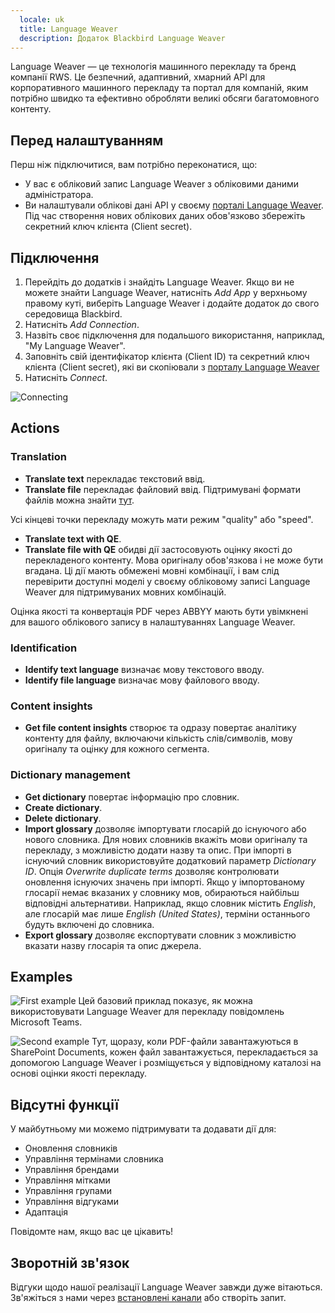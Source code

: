 ```yaml
---
  locale: uk
  title: Language Weaver
  description: Додаток Blackbird Language Weaver
---
```


<LinkCard title="View on Github" target="_blank" href="https://github.com/bb-io/LanguageWeaver" icon="github" />

Language Weaver — це технологія машинного перекладу та бренд компанії RWS. Це безпечний, адаптивний, хмарний API для корпоративного машинного перекладу та портал для компаній, яким потрібно швидко та ефективно обробляти великі обсяги багатомовного контенту.

## Перед налаштуванням

Перш ніж підключитися, вам потрібно переконатися, що:

- У вас є обліковий запис Language Weaver з обліковими даними адміністратора.
- Ви налаштували облікові дані API у своєму [порталі Language Weaver](https://portal.languageweaver.com/settings/api-credentials). Під час створення нових облікових даних обов'язково збережіть секретний ключ клієнта (Client secret).

## Підключення

1. Перейдіть до додатків і знайдіть Language Weaver. Якщо ви не можете знайти Language Weaver, натисніть _Add App_ у верхньому правому куті, виберіть Language Weaver і додайте додаток до свого середовища Blackbird.
2. Натисніть _Add Connection_.
3. Назвіть своє підключення для подальшого використання, наприклад, "My Language Weaver".
4. Заповніть свій ідентифікатор клієнта (Client ID) та секретний ключ клієнта (Client secret), які ви скопіювали з [порталу Language Weaver](https://portal.languageweaver.com/settings/api-credentials)
5. Натисніть _Connect_.

![Connecting](https://raw.githubusercontent.com/bb-io/LanguageWeaver/main/image/README/1697473360187.png)

## Actions

### Translation

- **Translate text** перекладає текстовий ввід.
- **Translate file** перекладає файловий ввід. Підтримувані формати файлів можна знайти [тут](https://developers.languageweaver.com/api/lw/common/input-formats.html).

Усі кінцеві точки перекладу можуть мати режим "quality" або "speed".

- **Translate text with QE**.
- **Translate file with QE** обидві дії застосовують оцінку якості до перекладеного контенту. Мова оригіналу обов'язкова і не може бути вгадана. Ці дії мають обмежені мовні комбінації, і вам слід перевірити доступні моделі у своєму обліковому записі Language Weaver для підтримуваних мовних комбінацій.

Оцінка якості та конвертація PDF через ABBYY мають бути увімкнені для вашого облікового запису в налаштуваннях Language Weaver.

### Identification

- **Identify text language** визначає мову текстового вводу.
- **Identify file language** визначає мову файлового вводу.

### Content insights

- **Get file content insights** створює та одразу повертає аналітику контенту для файлу, включаючи кількість слів/символів, мову оригіналу та оцінку для кожного сегмента.

### Dictionary management

- **Get dictionary** повертає інформацію про словник.
- **Create dictionary**.
- **Delete dictionary**.
- **Import glossary** дозволяє імпортувати глосарій до існуючого або нового словника. Для нових словників вкажіть мови оригіналу та перекладу, з можливістю додати назву та опис. При імпорті в існуючий словник використовуйте додатковий параметр _Dictionary ID_. Опція _Overwrite duplicate terms_ дозволяє контролювати оновлення існуючих значень при імпорті. Якщо у імпортованому глосарії немає вказаних у словнику мов, обираються найбільш відповідні альтернативи. Наприклад, якщо словник містить _English_, але глосарій має лише _English (United States)_, терміни останнього будуть включені до словника.
- **Export glossary** дозволяє експортувати словник з можливістю вказати назву глосарія та опис джерела.

## Examples

![First example](https://raw.githubusercontent.com/bb-io/LanguageWeaver/main/image/README/1697474172103.png)
Цей базовий приклад показує, як можна використовувати Language Weaver для перекладу повідомлень Microsoft Teams.

![Second example](https://raw.githubusercontent.com/bb-io/LanguageWeaver/main/image/README/Example2.png)
Тут, щоразу, коли PDF-файли завантажуються в SharePoint Documents, кожен файл завантажується, перекладається за допомогою Language Weaver і розміщується у відповідному каталозі на основі оцінки якості перекладу.

## Відсутні функції

У майбутньому ми можемо підтримувати та додавати дії для:

- Оновлення словників
- Управління термінами словника
- Управління брендами
- Управління мітками
- Управління групами
- Управління відгуками
- Адаптація

Повідомте нам, якщо вас це цікавить!

## Зворотній зв'язок

Відгуки щодо нашої реалізації Language Weaver завжди дуже вітаються. Зв'яжіться з нами через [встановлені канали](https://www.blackbird.io/) або створіть запит.